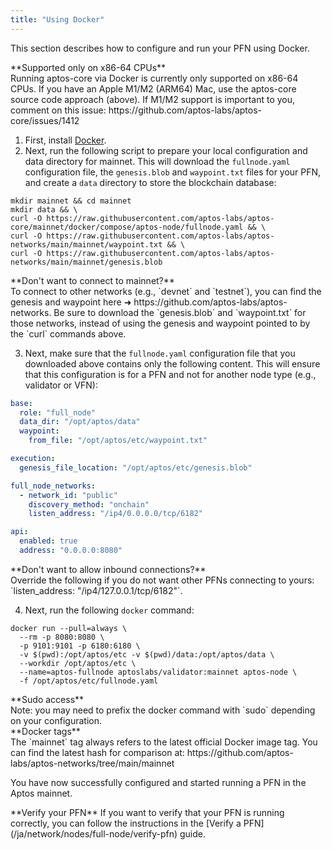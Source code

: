 ```yaml
---
title: "Using Docker"
---
```



This section describes how to configure and run your PFN using Docker.

<Aside type="caution">
  **Supported only on x86-64 CPUs**<br />
  Running aptos-core via Docker is currently only supported on x86-64 CPUs. If you have an Apple M1/M2 (ARM64) Mac, use
  the aptos-core source code approach (above). If M1/M2 support is important to you, comment on this
  issue: https://github.com/aptos-labs/aptos-core/issues/1412
</Aside>

1. First, install [Docker](https://docs.docker.com/get-docker/).
2. Next, run the following script to prepare your local configuration and data directory for mainnet. This will
   download the `fullnode.yaml` configuration file, the `genesis.blob` and `waypoint.txt` files for your PFN, and
   create a `data` directory to store the blockchain database:

```shellscript filename="Terminal"
mkdir mainnet && cd mainnet
mkdir data && \
curl -O https://raw.githubusercontent.com/aptos-labs/aptos-core/mainnet/docker/compose/aptos-node/fullnode.yaml && \
curl -O https://raw.githubusercontent.com/aptos-labs/aptos-networks/main/mainnet/waypoint.txt && \
curl -O https://raw.githubusercontent.com/aptos-labs/aptos-networks/main/mainnet/genesis.blob
```

<Aside type="caution">
  **Don't want to connect to mainnet?**<br />
  To connect to other networks (e.g., `devnet` and `testnet`), you can find the genesis and waypoint here ➜ https://github.com/aptos-labs/aptos-networks.
  Be sure to download the `genesis.blob` and `waypoint.txt` for those networks, instead of using the genesis
  and waypoint pointed to by the `curl` commands above.
</Aside>

3. Next, make sure that the `fullnode.yaml` configuration file that you downloaded above contains only the following content.
   This will ensure that this configuration is for a PFN and not for another node type (e.g., validator or VFN):

```yaml filename="fullnode.yaml"
base:
  role: "full_node"
  data_dir: "/opt/aptos/data"
  waypoint:
    from_file: "/opt/aptos/etc/waypoint.txt"

execution:
  genesis_file_location: "/opt/aptos/etc/genesis.blob"

full_node_networks:
  - network_id: "public"
    discovery_method: "onchain"
    listen_address: "/ip4/0.0.0.0/tcp/6182"

api:
  enabled: true
  address: "0.0.0.0:8080"
```

<Aside type="caution">
  **Don't want to allow inbound connections?** <br />
  Override the following if you do not want other PFNs connecting to yours: `listen_address: "/ip4/127.0.0.1/tcp/6182"`.
</Aside>

4. Next, run the following `docker` command:

```shellscript filename="Terminal"
docker run --pull=always \
  --rm -p 8080:8080 \
  -p 9101:9101 -p 6180:6180 \
  -v $(pwd):/opt/aptos/etc -v $(pwd)/data:/opt/aptos/data \
  --workdir /opt/aptos/etc \
  --name=aptos-fullnode aptoslabs/validator:mainnet aptos-node \
  -f /opt/aptos/etc/fullnode.yaml
```

<Aside type="caution">
  **Sudo access**<br />
  Note: you may need to prefix the docker command with `sudo` depending on your configuration.
</Aside>

<Aside type="note">
  **Docker tags**<br />
  The `mainnet` tag always refers to the latest official Docker image tag. You can find the latest hash for comparison at:
  https://github.com/aptos-labs/aptos-networks/tree/main/mainnet
</Aside>

You have now successfully configured and started running a PFN in the Aptos mainnet.

<Aside type="note">
  **Verify your PFN**
  If you want to verify that your PFN is running correctly, you can follow the instructions in the [Verify a PFN](/ja/network/nodes/full-node/verify-pfn) guide.
</Aside>
